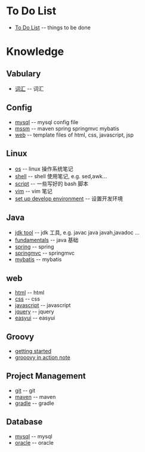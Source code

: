 = To Do List =
* [[To_Do_List|To Do List]]								-- things to be done
= Knowledge =
== Vabulary ==
* [[knowledge/dic|词汇]]								-- 词汇 
== Config ==
* [[knowledge/config/mysql|mysql]]						-- mysql config file
* [[knowledge/config/mssm|mssm]]						-- maven spring springmvc mybatis
* [[knowledge/config/web|web]]							-- template files of html, css, javascript, jsp

== Linux ==
* [[knowledge/linux/os|os]]								-- linux 操作系统笔记
* [[knowledge/linux/shell|shell]]						-- shell 使用笔记, e.g. sed,awk...
* [[knowledge/linux/script|script]]						-- 一些写好的 bash 脚本
* [[knowledge/linux/vim|vim]]							-- vim 笔记
* [[knowledge/linux/set_up_develop_env|set up develop environment]]		-- 设置开发环境
== Java == 
* [[knowledge/java/jdk_tool|jdk tool]] -- jdk 工具, e.g. javac java javah,javadoc ...
* [[knowledge/java/fundamentals|fundamentals]]			-- java 基础
* [[knowledge/java/spring|spring]]						-- spring
* [[knowledge/java/springmvc|springmvc]]				-- springmvc
* [[knowledge/java/mybatis|mybatis]]					-- mybatis

== web ==
* [[knowledge/web/html|html]]							-- html 
* [[knowledge/web/css|css]]								-- css 
* [[knowledge/web/javascript|javascript]]				-- javascript
* [[knowledge/web/jquery|jquery]]						-- jquery
* [[knowledge/web/easyui|easyui]]						-- easyui 

== Groovy ==
* [[knowledge/groovy/getting_started|getting started]]
* [[knowledge/groovy/groovy_in_action_note|grooovy in action note]]
== Project Management ==
* [[knowledge/project-management/git|git]]				-- git 
* [[knowledge/project-management/maven|maven]]			-- maven
* [[knowledge/project-management/gradle|gradle]]		-- gradle

== Database ==
* [[knowledge/database/mysql|mysql]]					-- mysql
* [[knowledge/database/oracle|oracle]]					-- oracle
